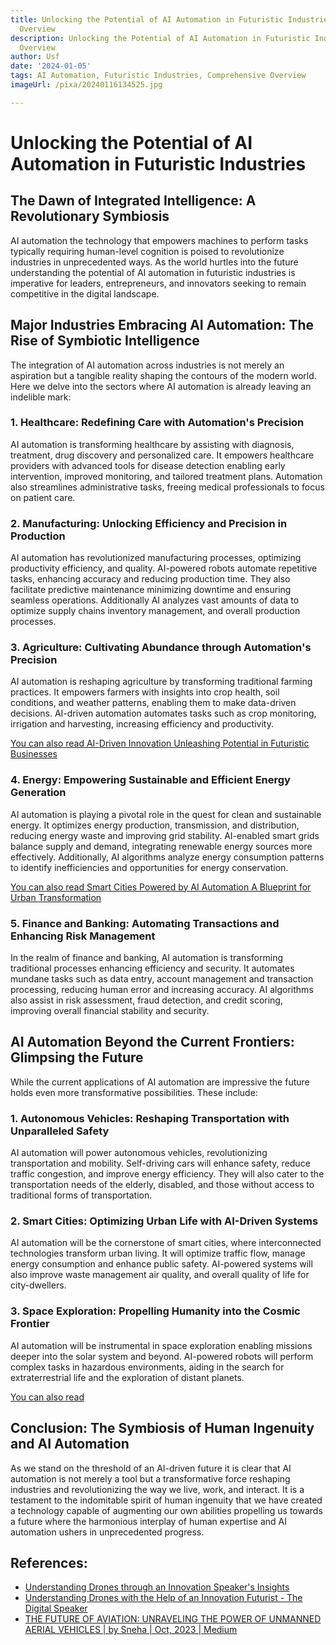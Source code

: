 ```yaml
---
title: Unlocking the Potential of AI Automation in Futuristic Industries A Comprehensive
  Overview
description: Unlocking the Potential of AI Automation in Futuristic Industries A Comprehensive
  Overview
author: Usf
date: '2024-01-05'
tags: AI Automation, Futuristic Industries, Comprehensive Overview
imageUrl: /pixa/20240116134525.jpg

---
```

# Unlocking the Potential of AI Automation in Futuristic Industries

## The Dawn of Integrated Intelligence: A Revolutionary Symbiosis

AI automation the technology that empowers machines to  perform tasks typically requiring human-level cognition is poised to revolutionize  industries  in unprecedented ways.  As the world hurtles into the future  understanding the potential of AI  automation in futuristic industries is imperative for leaders, entrepreneurs, and innovators seeking to remain competitive in the digital landscape.

## Major Industries Embracing  AI Automation: The Rise of Symbiotic Intelligence

The integration  of AI automation across industries is not merely an  aspiration but a tangible reality shaping the  contours  of the modern world. Here we delve into the sectors  where AI automation  is  already leaving an  indelible mark:

### 1. Healthcare: Redefining Care with Automation's Precision

AI automation is transforming healthcare  by assisting with diagnosis, treatment, drug discovery and  personalized care. It empowers healthcare providers  with advanced tools for disease detection enabling early intervention, improved monitoring, and tailored treatment plans. Automation also streamlines administrative tasks, freeing medical professionals to focus on patient  care.

###  2. Manufacturing: Unlocking  Efficiency and Precision in  Production

AI automation has revolutionized manufacturing processes, optimizing  productivity efficiency, and  quality. AI-powered robots automate repetitive tasks, enhancing accuracy and reducing production time. They also facilitate predictive maintenance minimizing downtime and  ensuring seamless operations. Additionally AI analyzes vast amounts of data to optimize supply chains inventory management, and overall production processes.

### 3. Agriculture: Cultivating Abundance through Automation's Precision

AI automation is reshaping agriculture by transforming traditional farming practices. It empowers farmers with insights into crop health, soil  conditions,  and weather patterns, enabling them to make data-driven decisions. AI-driven automation automates  tasks such as crop monitoring, irrigation and harvesting, increasing efficiency and productivity.

[You can also read AI-Driven Innovation Unleashing Potential in Futuristic Businesses](AI-Driven%20Innovation%20Unleashing%20Potential%20in%20Futuristic%20Businesses)


### 4. Energy: Empowering Sustainable and Efficient Energy Generation

AI automation is  playing a pivotal role in the quest for clean and sustainable energy. It optimizes energy production, transmission, and  distribution, reducing energy waste and improving grid stability. AI-enabled  smart grids balance supply and demand,  integrating  renewable energy sources more effectively. Additionally, AI algorithms analyze energy consumption patterns to identify inefficiencies  and opportunities for energy  conservation.

[You can also  read Smart Cities Powered  by AI Automation A Blueprint for Urban Transformation](Smart%20Cities%20Powered%20by%20AI%20Automation%20A%20Blueprint%20for%20Urban%20Transformation)


### 5. Finance and Banking:  Automating Transactions and Enhancing  Risk  Management

In the realm of finance  and  banking, AI automation is transforming traditional processes enhancing  efficiency and security. It automates mundane tasks such as data entry, account management and transaction processing, reducing human error  and increasing accuracy. AI algorithms also assist in risk assessment, fraud detection, and credit scoring, improving overall financial  stability and security.

## AI Automation Beyond the Current Frontiers: Glimpsing the Future

While the current applications of AI automation are impressive the future holds even more transformative possibilities. These include:

### 1. Autonomous Vehicles:  Reshaping Transportation with Unparalleled Safety

AI automation will power autonomous  vehicles,  revolutionizing transportation and mobility. Self-driving cars  will enhance safety,  reduce traffic congestion, and improve  energy efficiency. They will also cater to the transportation needs of the  elderly, disabled, and those without access to traditional forms of  transportation.

### 2. Smart Cities: Optimizing Urban Life with AI-Driven Systems

AI automation will be the cornerstone of smart cities, where interconnected technologies transform urban living. It  will optimize  traffic  flow, manage energy consumption and enhance public safety. AI-powered systems will also improve waste  management air quality, and overall quality of life for city-dwellers.

### 3. Space Exploration: Propelling Humanity into the Cosmic Frontier

AI automation will  be instrumental in space exploration enabling missions  deeper into the solar system and beyond. AI-powered robots will perform complex  tasks in hazardous environments, aiding in the  search for extraterrestrial life and the exploration of distant planets.

[You can also read ]()


## Conclusion: The Symbiosis of Human Ingenuity and AI Automation

As we stand on the  threshold of an AI-driven  future it is clear that AI automation is not merely a tool but a transformative force  reshaping  industries and revolutionizing the way we live, work,  and interact. It is  a testament to the indomitable spirit  of human ingenuity that we have created a technology capable of augmenting our own abilities propelling us towards  a future where the harmonious interplay of human expertise and AI automation ushers in unprecedented progress.

## References:
- [Understanding Drones through an Innovation Speaker's Insights](https://www.thedigitalspeaker.com/understanding-drones-innovation-speaker-insights/)
- [Understanding Drones with the Help of an Innovation Futurist - The Digital Speaker](https://www.thedigitalspeaker.com/understanding-drones-help-innovation-futurist/)
- [THE FUTURE OF AVIATION: UNRAVELING THE POWER OF UNMANNED AERIAL VEHICLES | by Sneha | Oct, 2023 | Medium](https://medium.com/@tanushreechakraborty127/the-future-of-aviation-unraveling-the-power-of-unmanned-aerial-vehicles-260f3d7d9863)
